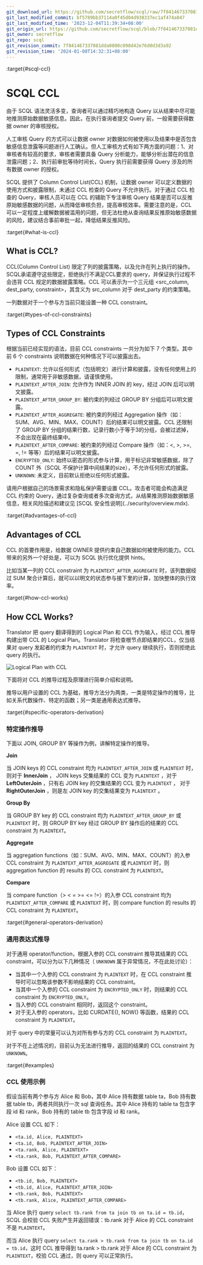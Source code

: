 ```yaml
---
git_download_url: https://github.com/secretflow/scql/raw/7f841467337081dda0800c098d42e76d0d3d3a92/docs/topics/ccl/intro.rst
git_last_modified_commit: bf5789bb37114a0f45d04d938337ec1af474a847
git_last_modified_time: '2023-12-04T11:39:34+08:00'
git_origin_url: https://github.com/secretflow/scql/blob/7f841467337081dda0800c098d42e76d0d3d3a92/docs/topics/ccl/intro.rst
git_owner: secretflow
git_repo: scql
git_revision_commit: 7f841467337081dda0800c098d42e76d0d3d3a92
git_revision_time: '2024-01-08T14:32:31+08:00'
---
```


:target{#scql-ccl}

# SCQL CCL

由于 SCQL 语法灵活多变，查询者可以通过精巧地构造 Query 以从结果中尽可能地推测原始数据敏感信息。因此，在执行查询者提交 Query 前，一般需要获得数据 owner 的审核授权。

人工审核 Query 的方式可以让数据 owner 对数据如何被使用以及结果中是否包含敏感信息泄露等问题进行人工确认。但人工审核方式有如下两方面的问题：1、对审核者有较高的要求，审核者需要具备 Query 分析能力，能够分析出潜在的信息泄露问题；2、执行前审批等待时间长，Query 执行前需要获得 Query 涉及的所有数据 owner 的授权。

SCQL 提供了 Column Control List(CCL) 机制，让数据 owner 可以定义数据的使用方式和披露限制，未通过 CCL 检查的 Query 不允许执行。对于通过 CCL 检查的 Query，审核人员可以在 CCL 的辅助下专注审核 Query 结果是否可以反推原始敏感数据的问题，从而降低审核负担，提高审核效率。需要注意的是，CCL 可以一定程度上缓解数据被滥用的问题，但无法杜绝从查询结果反推原始敏感数据的风险，建议结合事前审批一起，降低结果反推风险。

:target{#what-is-ccl}

## What is CCL?

CCL(Column Control List) 限定了列的披露策略，以及允许在列上执行的操作。SCQL承诺遵守这些限定，拒绝执行不满足CCL要求的 query，并保证执行过程不会违背 CCL 规定的数据披露策略。CCL 可以表示为一个三元组 \<src\_column, dest\_party, constraint>，其含义为 src\_column 对于 dest\_party 的约束策略。

<Container type="note">
  一列数据对于一个参与方当前只能设置一种 CCL constraint。
</Container>

:target{#types-of-ccl-constraints}

## Types of CCL Constraints

根据当前已经实现的语法，目前 CCL constraints 一共分为如下 7 个类型。其中前 6 个 constraints 说明数据在何种情况下可以披露出去。

- `PLAINTEXT`: 允许以任何形式（包括明文）进行计算和披露，没有任何使用上的限制，通常用于非敏感数据，请谨慎使用。
- `PLAINTEXT_AFTER_JOIN`: 允许作为 INNER JOIN 的 key，经过 JOIN 后可以明文披露。
- `PLAINTEXT_AFTER_GROUP_BY`: 被约束的列经过 GROUP BY 分组后可以明文披露。
- `PLAINTEXT_AFTER_AGGREGATE`: 被约束的列经过 Aggregation 操作（如：SUM、AVG、MIN、MAX、COUNT）后的结果可以明文披露。CCL 还限制了 GROUP BY 分组的结果行数，记录行数小于等于3的分组，会被过滤掉，不会出现在最终结果中。
- `PLAINTEXT_AFTER_COMPARE`: 被约束的列经过 Compare 操作（如：\<, >, >=, =, != 等等）后的结果可以明文披露。
- `ENCRYPTED_ONLY`: 始终以密态的形式参与计算，用于标记非常敏感数据，除了 COUNT 外（SCQL 不保护计算中间结果的size），不允许任何形式的披露。
- `UNKNOWN`: 未定义，目前默认拒绝以任何形式披露。

<Container type="note">
  请用户根据自己的场景需求和隐私保护需要设置 CCL。攻击者可能会构造满足 CCL 约束的 Query，通过复杂查询或者多次查询方式，从结果推测原始数据敏感信息，相关风险描述和建议见 [<span>SCQL 安全性说明</span>](../security/overview.mdx).
</Container>

:target{#advantages-of-ccl}

## Advantages of CCL

CCL 的首要作用是，给数据 OWNER 提供约束自己数据如何被使用的能力。CCL 带来的另外一个好处是，可以为 SCQL 执行优化提供 hints。

比如当某一列的 CCL constraint 为 `PLAINTEXT_AFTER_AGGREGATE` 时，该列数据经过 SUM 聚合计算后，就可以以明文的状态参与接下里的计算，加快整体的执行效率。

:target{#how-ccl-works}

## <Target id="id1" />How CCL Works?

Translator 把 query 翻译得到的 Logical Plan 和 CCL 作为输入，经过 CCL 推导构建出带 CCL 的 Logical Plan。Translator 将检查根节点即结果的CCL，仅当结果对 query 发起者的约束为 `PLAINTEXT` 时，才允许 query 继续执行，否则拒绝此 query 的执行。

![Logical Plan with CCL](../../_assets/logical_plan_with_ccl.png)

下面将对 CCL 的推导过程及原理进行简单介绍和说明。

推导以用户设置的 CCL 为基础，推导方法分为两类，一类是特定操作的推导，比如关系代数操作、特定的函数；另一类是通用表达式推导。

:target{#specific-operators-derivation}

### 特定操作推导

下面以 JOIN, GROUP BY 等操作为例，讲解特定操作的推导。

<strong>Join</strong>

当 JOIN keys 的 CCL constraint 均为 `PLAINTEXT_AFTER_JOIN` 或 `PLAINTEXT` 时，则对于 <strong>InnerJoin</strong> ， JOIN keys 交集结果的 CCL 变为 `PLAINTEXT` ，对于 <strong>LeftOuterJoin</strong> ，只有右 JOIN key 的交集结果的 CCL 变为 `PLAINTEXT` ， 对于 <strong>RightOuterJoin</strong> ，则是左 JOIN key 的交集结果变为 `PLAINTEXT` 。

<strong>Group By</strong>

当 GROUP BY key 的 CCL constraint 均为 `PLAINTEXT_AFTER_GROUP_BY` 或 `PLAINTEXT` 时，则 GROUP BY key 经过 GROUP BY 操作后的结果的 CCL constraint 为 `PLAINTEXT`。

<strong>Aggregate</strong>

当 aggregation functions（如：SUM、AVG、MIN、MAX、COUNT）的入参 CCL constraint 为 `PLAINTEXT_AFTER_AGGREGATE` 或 `PLAINTEXT` 时，则 aggregation function 的 results 的 CCL constraint 为 `PLAINTEXT`。

<strong>Compare</strong>

当 compare function（> \< = >= \<= !=）的入参 CCL constraint 均为 `PLAINTEXT_AFTER_COMPARE` 或 `PLAINTEXT` 时，则 compare function 的 results 的 CCL constraint 为 `PLAINTEXT`。

:target{#general-operators-derivation}

### 通用表达式推导

对于通用 operator/function，根据入参的 CCL constraint 推导其结果的 CCL constraint，可以分为以下几种情况（ `UNKNOWN` 属于异常情况，不在此处讨论）：

- 当其中一个入参的 CCL constraint 为 `PLAINTEXT` 时，在 CCL constraint 推导时可以忽略该参数不影响结果的 CCL constraint。
- 当其中一个入参的 CCL constraint 为 `ENCRYPTED_ONLY` 时，则结果的 CCL constraint 为 `ENCRYPTED_ONLY`。
- 当入参的 CCL constraint 相同时，返回这个 constraint。
- 对于无入参的 operators，比如 CURDATE(), NOW() 等函数，结果的 CCL constraint 为 `PLAINTEXT`。

对于 query 中的常量可以认为对所有参与方的 CCL constraint 为 `PLAINTEXT`。

对于不在上述情况的，目前认为无法进行推导，返回的结果的 CCL constraint 为 `UNKNOWN`。

:target{#examples}

### CCL 使用示例

假设当前有两个参与方 Alice 和 Bob，其中 Alice 持有数据 table ta，Bob 持有数据 table tb，两者共同执行一次 sql 查询任务。其中 Alice 持有的 table ta 包含字段 id 和 rank，Bob 持有的 table tb 包含字段 id 和 rank。

Alice 设置 CCL 如下：

- `<ta.id, Alice, PLAINTEXT>`
- `<ta.id, Bob, PLAINTEXT_AFTER_JOIN>`
- `<ta.rank, Alice, PLAINTEXT>`
- `<ta.rank, Bob, PLAINTEXT_AFTER_COMPARE>`

Bob 设置 CCL 如下：

- `<tb.id, Bob, PLAINTEXT>`
- `<tb.id, Alice, PLAINTEXT_AFTER_JOIN>`
- `<tb.rank, Bob, PLAINTEXT>`
- `<tb.rank, Alice, PLAINTEXT_AFTER_COMPARE>`

当 Alice 执行 query `select tb.rank from ta join tb on ta.id = tb.id`，SCQL 会校验 CCL 失败产生并返回错误：tb.rank 对于 Alice 的 CCL constraint 不是 `PLAINTEXT`。

而当 Alice 执行 query `select ta.rank > tb.rank from ta join tb on ta.id = tb.id`，这时 CCL 推导得到 ta.rank > tb.rank 对于 Alice 的 CCL constraint 为 `PLAINTEXT`，校验 CCL 通过，则 query 可以正常执行。
